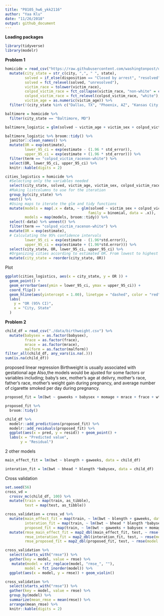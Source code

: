 ```yaml
---
title: "P8105_hw6_ykk2116"
author: "Yaa Klu"
date: "11/26/2018"
output: github_document
---
```


**Loading packages**

```r
library(tidyverse)
library(modelr)
```


**Problem 1**

```r
homicide = read_csv("https://raw.githubusercontent.com/washingtonpost/data-homicides/master/homicide-data.csv", col_names = TRUE) %>% 
  mutate(city_state = str_c(city, ",", " ", state),
         solved = if_else(disposition == "Closed by arrest", "resolved", "unresolved"),
         solved = fct_relevel(solved, "unresolved"),
         victim_race = tolower(victim_race),
         colpsd_victim_race = fct_collapse(victim_race, "non-white" = c("asian","black", "hispanic", "other", "unknown")),
         colpsd_victim_race = fct_relevel(colpsd_victim_race, "white"),
         victim_age = as.numeric(victim_age)) %>% 
  filter(!(city_state %in% c("Dallas, TX", "Phoenix, AZ", "Kansas City, MO", "Tulsa, AL")))
```



```r
baltimore = homicide %>% 
  filter(city_state == "Baltimore, MD")

baltimore_logistic = glm(solved ~ victim_age + victim_sex + colpsd_victim_race, data = baltimore, family = binomial())

```


```r

baltimore_logistic %>% broom::tidy() %>% 
  janitor::clean_names() %>% 
  mutate(OR = exp(estimate),
         lower_95_ci = exp(estimate - (1.96 * std_error)),
         upper_95_ci = exp(estimate + (1.96 * std_error))) %>% 
  filter(term == "colpsd_victim_racenon-white") %>% 
  select(OR, lower_95_ci, upper_95_ci) %>% 
  knitr::kable(digits = 2)


```


```r
cities_logistics = homicide %>% 
  #Selecting only the variables needed
  select(city_state, solved, victim_age, victim_sex, colpsd_victim_race) %>%
  #Making listcolumns to use for the iteration
  group_by(city_state) %>% 
  nest() %>% 
  #Using maps to iterate the glm and tidy functions
  mutate(models = map(.x = data, ~ glm(solved ~ victim_sex + colpsd_victim_race + victim_age, 
                                      family = binomial, data = .x)),
         models = map(models, broom::tidy)) %>% 
  select(-data) %>% unnest() %>% 
  filter(term == "colpsd_victim_racenon-white") %>% 
  mutate(OR = exp(estimate),
  # Calculating the 95% confidence intervals
         lower_95_ci = exp(estimate - (1.96*std.error)),
         upper_95_ci = exp(estimate + (1.96*std.error))) %>% 
  select(city_state, OR, lower_95_ci, upper_95_ci) %>% 
  #Organizing cities according to estimated OR. From lowest to highest
  mutate(city_state = reorder(city_state, OR))
```

Plot
```r
ggplot(cities_logistics, aes(x = city_state, y = OR )) + 
  geom_point() + 
  geom_errorbar(aes(ymin = lower_95_ci, ymax = upper_95_ci)) + 
  coord_flip() +
  geom_hline(aes(yintercept = 1.00), linetype = "dashed", color = "red") + 
  labs(
    y = "OR (95% CI)",
    x = "City, State"
  )
```


**Problem 2**

```r
child_df = read_csv("./data/birthweight.csv") %>% 
  mutate(babysex = as.factor(babysex),
         frace = as.factor(frace),
         mrace = as.factor(mrace),
         malform = as.factor(malform))
filter_all(child_df, any_vars(is.na(.))) 
sum(is.na(child_df))
```


proposed linear regression
Birthweight is usually associated with gestational age
Also,the models would be ajusted for some factors or variables including; baby's sex, mother's age at delivry, mother's race, father's race, mother's weight gain during pregnancy,  and average number of cigarette smoked per day during pregnancy. 

```r
proposed_fit = lm(bwt ~ gaweeks + babysex + momage + mrace + frace + wtgain +  smoken, data = child_df)

proposed_fit %>% 
  broom::tidy() 
```



```r
child_df %>% 
  modelr::add_predictions(proposed_fit) %>% 
  modelr::add_residuals(proposed_fit) %>% 
  ggplot(aes(x = pred, y = resid)) + geom_point() +
  labs(x = "Predicted value", 
       y = "Residual")
```


2 other models
```r
main_effect_fit = lm(bwt ~ blength + gaweeks, data = child_df)

interation_fit = lm(bwt ~ bhead * blength *babysex, data = child_df)


```


Cross validation

```r
set.seed(56)
cross_vd =
  crossv_mc(child_df, 100) %>% 
  mutate(train = map(train, as_tibble),
         test = map(test, as_tibble))
```



```r
cross_validation = cross_vd %>% 
  mutate(main_effect_fit = map(train, ~ lm(bwt ~ blength + gaweeks, data = .x)),
         interation_fit = map(train, ~ lm(bwt ~ bhead * blength *babysex, data = .x)),
         proposed_fit = map(train, ~ lm(bwt ~ gaweeks + babysex + momage + mrace + frace + wtgain +  smoken, data = .x))) %>% 
  mutate(rmse_main_effect_fit = map2_dbl(main_effect_fit, test, ~ rmse(model = .x, data = .y)),
         rmse_interation_fit = map2_dbl(interation_fit, test, ~ rmse(model = .x, data = .y)),
         rmse_proposed_fit = map2_dbl(proposed_fit, test, ~ rmse(model = .x, data = .y)))
```


```r
cross_validation %>% 
  select(starts_with("rmse")) %>% 
  gather(key = model, value = rmse) %>% 
   mutate(model = str_replace(model, "rmse_", ""),
         model = fct_inorder(model)) %>% 
  ggplot(aes(x = model, y = rmse)) + geom_violin()
```



```r
cross_validation %>% 
  select(starts_with("rmse")) %>% 
  gather(key = model, value = rmse) %>% 
  group_by(model) %>% 
  summarize(mean_rmse = mean(rmse)) %>% 
  arrange(mean_rmse) %>% 
  knitr::kable(digits = 2)
```


